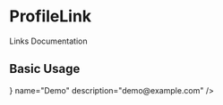 

<Meta title="Molecules/ProfileLink" component={ProfileLink} />


# ProfileLink

Links Documentation

<ArgsTable of={ProfileLink} />

## Basic Usage

<Canvas>
    <Story name='Basic'>
        <div className="col-xs-2">
            <ProfileLink
                theme="royal-blue"
                photo={ <Avatar size="sm" /> }
                name="Demo"
                description="demo@example.com"
            />
        </div>
    </Story>
</Canvas>
